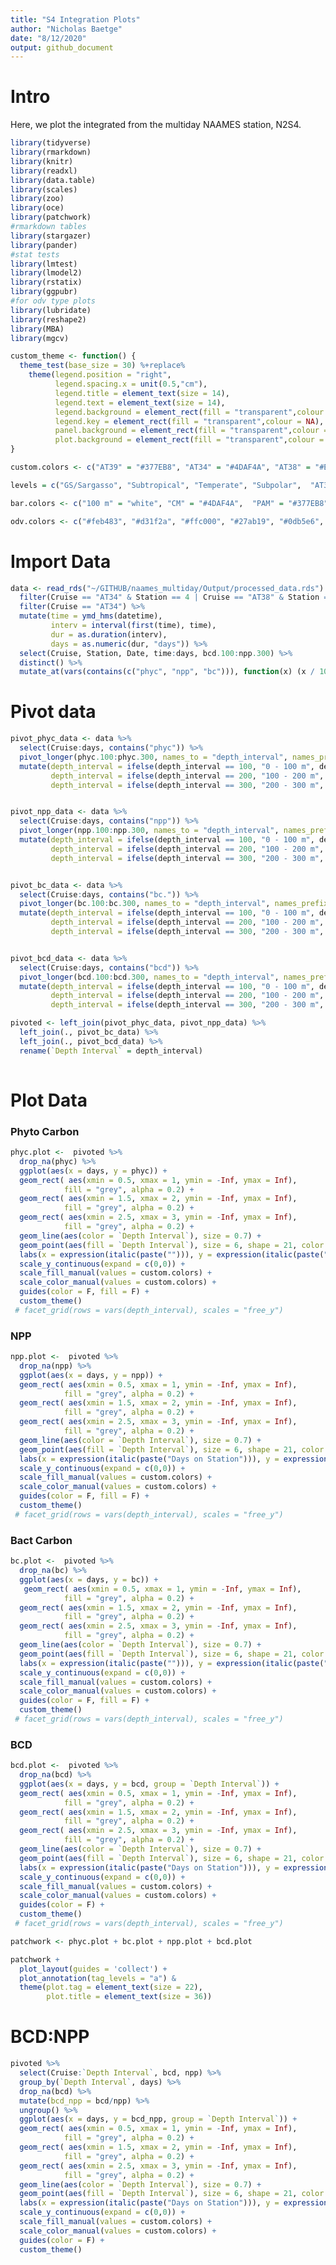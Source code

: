 ```yaml
---
title: "S4 Integration Plots"
author: "Nicholas Baetge"
date: "8/12/2020"
output: github_document
---
```


# Intro

Here, we plot the integrated from the multiday NAAMES station, N2S4.

```r
library(tidyverse) 
library(rmarkdown)
library(knitr)
library(readxl)
library(data.table) 
library(scales)
library(zoo)
library(oce)
library(patchwork)
#rmarkdown tables
library(stargazer)
library(pander)
#stat tests
library(lmtest)
library(lmodel2)
library(rstatix)
library(ggpubr)
#for odv type plots
library(lubridate)
library(reshape2)
library(MBA)
library(mgcv)

custom_theme <- function() {
  theme_test(base_size = 30) %+replace%
    theme(legend.position = "right",
          legend.spacing.x = unit(0.5,"cm"),
          legend.title = element_text(size = 14),
          legend.text = element_text(size = 14),
          legend.background = element_rect(fill = "transparent",colour = NA),
          legend.key = element_rect(fill = "transparent",colour = NA),
          panel.background = element_rect(fill = "transparent",colour = NA),
          plot.background = element_rect(fill = "transparent",colour = NA)) 
}

custom.colors <- c("AT39" = "#377EB8", "AT34" = "#4DAF4A", "AT38" = "#E41A1C", "AT32" = "#FF7F00", "Temperate" = "#A6CEE3", "Subpolar" = "#377EB8", "Subtropical" = "#FB9A99", "GS/Sargasso" = "#E41A1C", "Early Spring" = "#377EB8", "Late Spring" = "#4DAF4A","Early Autumn" = "#E41A1C", "Summer" = "#E41A1C", "Late Autumn" = "#FF7F00", "0 - 100 m" = "#377EB8", "100 - 200 m" = "#4DAF4A", "200 - 300 m" = "#E41A1C")

levels = c("GS/Sargasso", "Subtropical", "Temperate", "Subpolar",  "AT39-6", "AT34", "AT38", "AT32","South", "North", "Early Spring", "Late Spring","Early Autumn",  "Summer", "Late Autumn", "Gv2_2019", "WOA18_MN", "WOA18_AN","Nov", "Nov sd", "Dec", "Dec sd", "Jan", "Jan sd", "Feb", "Feb sd", "Mar", "Mar sd", "Apr", "Apr sd",  "Cruise", "ARGO")

bar.colors <- c("100 m" = "white", "CM" = "#4DAF4A",  "PAM" = "#377EB8")

odv.colors <- c("#feb483", "#d31f2a", "#ffc000", "#27ab19", "#0db5e6", "#7139fe", "#d16cfa")
```

# Import Data

```r
data <- read_rds("~/GITHUB/naames_multiday/Output/processed_data.rds") %>% 
  filter(Cruise == "AT34" & Station == 4 | Cruise == "AT38" & Station == 6) %>% 
  filter(Cruise == "AT34") %>% 
  mutate(time = ymd_hms(datetime),
         interv = interval(first(time), time),
         dur = as.duration(interv),
         days = as.numeric(dur, "days")) %>% 
  select(Cruise, Station, Date, time:days, bcd.100:npp.300) %>% 
  distinct() %>% 
  mutate_at(vars(contains(c("phyc", "npp", "bc"))), function(x) (x / 1000)) 

```

# Pivot data

```r
pivot_phyc_data <- data %>% 
  select(Cruise:days, contains("phyc")) %>% 
  pivot_longer(phyc.100:phyc.300, names_to = "depth_interval", names_prefix = "phyc.", values_to = "phyc") %>% 
  mutate(depth_interval = ifelse(depth_interval == 100, "0 - 100 m", depth_interval),
         depth_interval = ifelse(depth_interval == 200, "100 - 200 m", depth_interval),
         depth_interval = ifelse(depth_interval == 300, "200 - 300 m", depth_interval))


pivot_npp_data <- data %>% 
  select(Cruise:days, contains("npp")) %>% 
  pivot_longer(npp.100:npp.300, names_to = "depth_interval", names_prefix = "npp.", values_to = "npp") %>% 
  mutate(depth_interval = ifelse(depth_interval == 100, "0 - 100 m", depth_interval),
         depth_interval = ifelse(depth_interval == 200, "100 - 200 m", depth_interval),
         depth_interval = ifelse(depth_interval == 300, "200 - 300 m", depth_interval))


pivot_bc_data <- data %>% 
  select(Cruise:days, contains("bc.")) %>% 
  pivot_longer(bc.100:bc.300, names_to = "depth_interval", names_prefix = "bc.", values_to = "bc") %>% 
  mutate(depth_interval = ifelse(depth_interval == 100, "0 - 100 m", depth_interval),
         depth_interval = ifelse(depth_interval == 200, "100 - 200 m", depth_interval),
         depth_interval = ifelse(depth_interval == 300, "200 - 300 m", depth_interval))


pivot_bcd_data <- data %>% 
  select(Cruise:days, contains("bcd")) %>% 
  pivot_longer(bcd.100:bcd.300, names_to = "depth_interval", names_prefix = "bcd.", values_to = "bcd") %>% 
  mutate(depth_interval = ifelse(depth_interval == 100, "0 - 100 m", depth_interval),
         depth_interval = ifelse(depth_interval == 200, "100 - 200 m", depth_interval),
         depth_interval = ifelse(depth_interval == 300, "200 - 300 m", depth_interval))

pivoted <- left_join(pivot_phyc_data, pivot_npp_data) %>% 
  left_join(., pivot_bc_data) %>% 
  left_join(., pivot_bcd_data) %>% 
  rename(`Depth Interval` = depth_interval)
  

```

# Plot Data

### Phyto Carbon

```r
phyc.plot <-  pivoted %>% 
  drop_na(phyc) %>% 
  ggplot(aes(x = days, y = phyc)) +
  geom_rect( aes(xmin = 0.5, xmax = 1, ymin = -Inf, ymax = Inf),
            fill = "grey", alpha = 0.2) +
  geom_rect( aes(xmin = 1.5, xmax = 2, ymin = -Inf, ymax = Inf),
            fill = "grey", alpha = 0.2) +
  geom_rect( aes(xmin = 2.5, xmax = 3, ymin = -Inf, ymax = Inf),
            fill = "grey", alpha = 0.2) +
  geom_line(aes(color = `Depth Interval`), size = 0.7) +
  geom_point(aes(fill = `Depth Interval`), size = 6, shape = 21, color = "black", stroke = 1) + 
  labs(x = expression(italic(paste(""))), y = expression(italic(paste("Phytoplankton Carbon, mmol m"^"-3"))), colour = "") +
  scale_y_continuous(expand = c(0,0)) +
  scale_fill_manual(values = custom.colors) +
  scale_color_manual(values = custom.colors) +
  guides(color = F, fill = F) +
  custom_theme() 
 # facet_grid(rows = vars(depth_interval), scales = "free_y")

```

### NPP

```r
npp.plot <-  pivoted %>% 
  drop_na(npp) %>% 
  ggplot(aes(x = days, y = npp)) +
  geom_rect( aes(xmin = 0.5, xmax = 1, ymin = -Inf, ymax = Inf),
            fill = "grey", alpha = 0.2) +
  geom_rect( aes(xmin = 1.5, xmax = 2, ymin = -Inf, ymax = Inf),
            fill = "grey", alpha = 0.2) +
  geom_rect( aes(xmin = 2.5, xmax = 3, ymin = -Inf, ymax = Inf),
            fill = "grey", alpha = 0.2) +
  geom_line(aes(color = `Depth Interval`), size = 0.7) +
  geom_point(aes(fill = `Depth Interval`), size = 6, shape = 21, color = "black", stroke = 1) + 
  labs(x = expression(italic(paste("Days on Station"))), y = expression(italic(paste("Modeled NPP, mmol m"^"-3", "d"^-1))), colour = "") +
  scale_y_continuous(expand = c(0,0)) +
  scale_fill_manual(values = custom.colors) +
  scale_color_manual(values = custom.colors) +
  guides(color = F, fill = F) +
  custom_theme() 
 # facet_grid(rows = vars(depth_interval), scales = "free_y")
```

### Bact Carbon

```r
bc.plot <-  pivoted %>% 
  drop_na(bc) %>% 
  ggplot(aes(x = days, y = bc)) +
   geom_rect( aes(xmin = 0.5, xmax = 1, ymin = -Inf, ymax = Inf),
            fill = "grey", alpha = 0.2) +
  geom_rect( aes(xmin = 1.5, xmax = 2, ymin = -Inf, ymax = Inf),
            fill = "grey", alpha = 0.2) +
  geom_rect( aes(xmin = 2.5, xmax = 3, ymin = -Inf, ymax = Inf),
            fill = "grey", alpha = 0.2) +
  geom_line(aes(color = `Depth Interval`), size = 0.7) +
  geom_point(aes(fill = `Depth Interval`), size = 6, shape = 21, color = "black", stroke = 1) + 
  labs(x = expression(italic(paste(""))), y = expression(italic(paste("Bacterioplankton Carbon, mmol m"^"-3"))), colour = "") +
  scale_y_continuous(expand = c(0,0)) +
  scale_fill_manual(values = custom.colors) +
  scale_color_manual(values = custom.colors) +
  guides(color = F, fill = F) +
  custom_theme() 
 # facet_grid(rows = vars(depth_interval), scales = "free_y")

```


### BCD

```r
bcd.plot <-  pivoted %>% 
  drop_na(bcd) %>% 
  ggplot(aes(x = days, y = bcd, group = `Depth Interval`)) +
  geom_rect( aes(xmin = 0.5, xmax = 1, ymin = -Inf, ymax = Inf),
            fill = "grey", alpha = 0.2) +
  geom_rect( aes(xmin = 1.5, xmax = 2, ymin = -Inf, ymax = Inf),
            fill = "grey", alpha = 0.2) +
  geom_rect( aes(xmin = 2.5, xmax = 3, ymin = -Inf, ymax = Inf),
            fill = "grey", alpha = 0.2) +
  geom_line(aes(color = `Depth Interval`), size = 0.7) +
  geom_point(aes(fill = `Depth Interval`), size = 6, shape = 21, color = "black", stroke = 1) + 
  labs(x = expression(italic(paste("Days on Station"))), y = expression(italic(paste("BCD, mmol m"^"-3", "d"^-1))), colour = "") +
  scale_y_continuous(expand = c(0,0)) +
  scale_fill_manual(values = custom.colors) +
  scale_color_manual(values = custom.colors) +
  guides(color = F) +
  custom_theme() 
 # facet_grid(rows = vars(depth_interval), scales = "free_y")

```


```r

patchwork <- phyc.plot + bc.plot + npp.plot + bcd.plot

patchwork +  
  plot_layout(guides = 'collect') +
  plot_annotation(tag_levels = "a") &
  theme(plot.tag = element_text(size = 22),
        plot.title = element_text(size = 36)) 

```


# BCD:NPP

```r
pivoted %>% 
  select(Cruise:`Depth Interval`, bcd, npp) %>% 
  group_by(`Depth Interval`, days) %>% 
  drop_na(bcd) %>% 
  mutate(bcd_npp = bcd/npp) %>% 
  ungroup() %>% 
  ggplot(aes(x = days, y = bcd_npp, group = `Depth Interval`)) +
  geom_rect( aes(xmin = 0.5, xmax = 1, ymin = -Inf, ymax = Inf),
            fill = "grey", alpha = 0.2) +
  geom_rect( aes(xmin = 1.5, xmax = 2, ymin = -Inf, ymax = Inf),
            fill = "grey", alpha = 0.2) +
  geom_rect( aes(xmin = 2.5, xmax = 3, ymin = -Inf, ymax = Inf),
            fill = "grey", alpha = 0.2) +
  geom_line(aes(color = `Depth Interval`), size = 0.7) +
  geom_point(aes(fill = `Depth Interval`), size = 6, shape = 21, color = "black", stroke = 1) + 
  labs(x = expression(italic(paste("Days on Station"))), y = expression(italic(paste("BCD:NPP"))), colour = "") +
  scale_y_continuous(expand = c(0,0)) +
  scale_fill_manual(values = custom.colors) +
  scale_color_manual(values = custom.colors) +
  guides(color = F) +
  custom_theme() 
  
```











